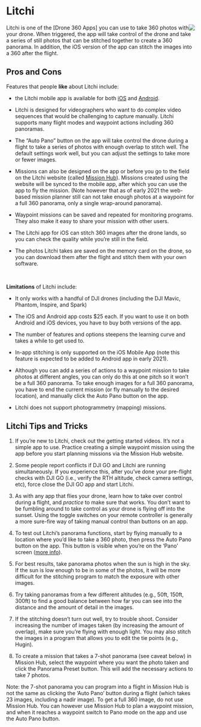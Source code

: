 # Litchi {#litchi_appendix}

<img src="images/litchi_100x100.png" style = "float:right;"/>Litchi is one of the [Drone 360 Apps] you can use to take 360 photos with your drone. When triggered, the app will take control of the drone and take a series of still photos that can be stitched together to create a 360 panorama. In addition, the iOS version of the app can stitch the images into a 360 after the flight. 

## Pros and Cons

Features that people **like** about Litchi include:

- the Litchi mobile app is available for both [iOS](https://apps.apple.com/us/app/litchi-for-dji-drones/id1059218666){target="_blank" rel="noopener"} and [Android](https://play.google.com/store/apps/details?id=com.aryuthere.visionplus){target="_blank" rel="noopener"}.  

- Litchi is designed for videographers who want to do complex video sequences that would be challenging to capture manually. Litchi supports many flight modes and waypoint actions including 360 panoramas. 

- The "Auto Pano" button on the app will take control the drone during a flight to take a series of photos with enough overlap to stitch well. The default settings work well, but you can adjust the settings to take more or fewer images.

- Missions can also be designed on the app or before you go to the field on the Litchi website (called [Mission Hub](https://flylitchi.com/hub){target="_blank" rel="noopener"}). Missions created using the website will be synced to the mobile app, after which you can use the app to fly the mission. (Note however that as of early 2021 the web-based mission planner still can not take enough photos at a waypoint for a full 360 panorama, only a single wrap-around panorama).

- Waypoint missions can be saved and repeated for monitoring programs. They also make it easy to share your mission with other users. 

- The Litchi app for iOS can stitch 360 images after the drone lands, so you can check the quality while you're still in the field. 

- The photos Litchi takes are saved on the memory card on the drone, so you can download them after the flight and stitch them with your own software.

\

**Limitations** of Litchi include:

- It only works with a handful of DJI drones (including the DJI Mavic, Phantom, Inspire, and Spark)

- The iOS and Android app costs $25 each. If you want to use it on both Android and iOS devices, you have to buy both versions of the app.

- The number of features and options steepens the learning curve and takes a while to get used to.

- In-app stitching is only supported on the iOS Mobile App (note this feature is expected to be added to Android app in early 2021).

- Although you can add a series of actions to a waypoint mission to take photos at different angles, you can only do this at one pitch so it won't be a full 360 panorama. To take enough images for a full 360 panorama, you have to end the current mission (or fly manually to the desired location), and manually click the Auto Pano button on the app.

- Litchi does not support photogrammetry (mapping) missions.


## Litchi Tips and Tricks

1. If you're new to Litchi, check out the getting started videos. It's not a simple app to use. Practice creating a simple waypoint mission using the app before you start planning missions via the Mission Hub website.  

1. Some people report conflicts if DJI GO and Litchi are running simultaneously. If you experience this, after you've done your pre-flight checks with DJI GO (i.e., verify the RTH altitude, check camera settings, etc), force close the DJI GO app and start Litchi.

1. As with any app that flies your drone, learn how to take over control during a flight, and *practice* to make sure that works. You don't want to be fumbling around to take control as your drone is flying off into the sunset. Using the toggle switches on your remote controller is generally a more sure-fire way of taking manual control than buttons on an app.

1. To test out Litchi's panorama functions, start by flying manually to a location where you'd like to take a 360 photo, then press the Auto Pano button on the app. This button is visible when you're on the 'Pano' screen ([more info](https://flylitchi.com/help#pano-p3){target="_blank" rel="noopener"}).

1. For best results, take panorama photos when the sun is high in the sky. If the sun is low enough to be in some of the photos, it will be more difficult for the stitching program to match the exposure with other images.

1. Try taking panoramas from a few different altitudes (e.g., 50ft, 150ft, 300ft) to find a good balance between how far you can see into the distance and the amount of detail in the images.

1. If the stitching doesn't turn out well, try to trouble shoot. Consider increasing the number of images taken (by increasing the amount of overlap), make sure you're flying with enough light. You may also stitch the images in a program that allows you to edit the tie points (e.g., Hugin).

1. To create a mission that takes a 7-shot panorama (see caveat below) in Mission Hub, select the waypoint where you want the photo taken and click the Panorama Preset button. This will add the necessary actions to take 7 photos. 

Note: the 7-shot panorama you can program into a flight in Mission Hub is not the same as clicking the 'Auto Pano' button during a flight (which takes 23 images, including a nadir image). To get a full 360 image, do not use Mission Hub. You can however use Mission Hub to plan a waypoint mission, and when it reaches a waypoint switch to Pano mode on the app and use the Auto Pano button.










